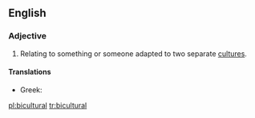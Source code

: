 ==English==

===Adjective===
{{en-adj}}

# Relating to something or someone adapted to two separate [[culture]]s.

====Translations====
{{trans-top|relating to something or someone adapted to two cultures}}
* Greek: {{t|el|αμφιπολιτισμικός|m}}
{{trans-mid}}
{{trans-bottom}}

[[pl:bicultural]]
[[tr:bicultural]]